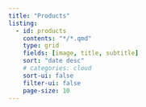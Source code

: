 ```yaml
---
title: "Products"
listing:
  - id: products
    contents: "*/*.qmd"
    type: grid
    fields: [image, title, subtitle]  
    sort: "date desc"
    # categories: cloud
    sort-ui: false
    filter-ui: false
    page-size: 10
---
```



::: {#products}
:::